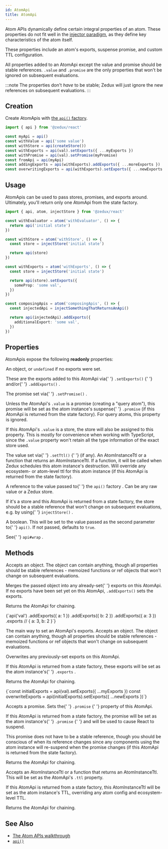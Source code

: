 ```yaml
---
id: AtomApi
title: AtomApi
---
```



Atom APIs dynamically define certain integral properties of an atom. These properties do not fit well in the [injector paradigm](../glossary#injector), as they define key characteristics of the atom itself.

These properties include an atom's exports, suspense promise, and custom TTL configuration.

All properties added to an AtomApi except the value and promise should be stable references. `.value` and `.promise` are the only properties that won't be ignored on subsequent evaluations.

:::note
The properties don't _have_ to be stable; Zedux will just ignore the new references on subsequent evaluations.
:::

## Creation

Create AtomApis with [the `api()` factory](../factories/api).

```ts
import { api } from '@zedux/react'

const myApi = api()
const withValue = api('some value')
const withStore = api(createStore())
const withExports = api(val).setExports({ ...myExports })
const withPromise = api(val).setPromise(myPromise)
const fromApi = api(myApi)
const addingExports = api(withExports).addExports({ ...moreExports })
const overwritingExports = api(withExports).setExports({ ...newExports })
```

## Usage

AtomApis can be used to pass stores, promises, and exports around. Ultimately, you'll return only one AtomApi from the state factory.

```ts
import { api, atom, injectStore } from '@zedux/react'

const withEvaluator = atom('withEvaluator', () => {
  return api('initial state')
})

const withStore = atom('withStore', () => {
  const store = injectStore('initial state')

  return api(store)
})

const withExports = atom('withExports', () => {
  const store = injectStore('initial state')

  return api(store).setExports({
    someProp: 'some val',
  })
})

const composingApis = atom('composingApis', () => {
  const injectedApi = injectSomethingThatReturnsAnApi()

  return api(injectedApi).addExports({
    additionalExport: 'some val',
  })
})
```

## Properties

AtomApis expose the following **readonly** properties:

<Legend>
  <Item name="exports">
    <p>
      An object, or <code>undefined</code> if no exports were set.
    </p>
    <p>
      These are the exports added to this AtomApi via{' '}
      <Link to="#setexports">
        <code>.setExports()</code>
      </Link>{' '}
      and/or{' '}
      <Link to="#addexports">
        <code>.addExports()</code>
      </Link>
      .
    </p>
  </Item>
  <Item name="promise">
    <p>
      The promise set via{' '}
      <Link to="#setpromise">
        <code>.setPromise()</code>
      </Link>
      .
    </p>
    <p>
      Unless the AtomApi's <code>.value</code> is a promise (creating a "query
      atom"), this promise will be set as the atom instance's suspense{' '}
      <code>.promise</code> (if this AtomApi is returned from the state
      factory). For query atoms, this property is ignored.
    </p>
  </Item>
  <Item name="store">
    <p>
      If this AtomApi's <code>.value</code> is a store, the store will also be
      assigned to this property. This is mostly for convenience when working
      with TypeScript, since the <code>.value</code> property won't retain all
      the type information of the exact store used.
    </p>
  </Item>
  <Item name="ttl">
    <p>
      The value set via{' '}
      <Link to="#setttl">
        <code>.setTtl()</code>
      </Link>{' '}
      (if any). An <Link to="../types/AtomInstanceTtl">AtomInstanceTtl</Link> or
      a function that returns an AtomInstanceTtl. If a function, it will be
      called when Zedux schedules this atom instance's destruction. Will
      override any ecosystem- or atom-level ttl for this atom instance (if this
      AtomApi is returned from the state factory).
    </p>
  </Item>
  <Item name="value">
    <p>
      A reference to the value passed to{' '}
      <Link to="../factories/api">
        the <code>api()</code> factory
      </Link>
      . Can be any raw value or a <Link to="Store">Zedux store</Link>.
    </p>
    <p>
      If it's a store and this AtomApi is returned from a state factory, the
      store should be a stable reference that won't change on subsequent
      evaluations, e.g. by using{' '}
      <Link to="../injectors/injectStore">
        <code>injectStore()</code>
      </Link>
      .
    </p>
  </Item>
  <Item name="wrap">
    <p>
      A boolean. This will be set to the value passed as the second parameter to{' '}
      <code>api()</code>. If not passed, defaults to <code>true</code>.
    </p>
    <p>
      See{' '}
      <Link to="../factories/api#wrap">
        <code>api#wrap</code>
      </Link>
      .
    </p>
  </Item>
</Legend>

## Methods

<Legend>
  <Item name="addExports">
    <p>
      Accepts an object. The object can contain anything, though all properties
      should be stable references - memoized functions or ref objects that won't
      change on subsequent evaluations.
    </p>
    <p>
      Merges the passed object into any already-set{' '}
      <Link to="#exports">exports</Link> on this AtomApi. If no exports have
      been set yet on this AtomApi, <code>.addExports()</code> sets the exports.
    </p>
    <p>Returns the AtomApi for chaining.</p>
    <Ts>{`api('val')
  .addExports({ a: 1 })
  .addExports({ b: 2 })
  .addExports({ a: 3 })
  .exports // { a: 3, b: 2 }`}</Ts>
  </Item>
  <Item name="setExports">
    <p>
      The main way to set an AtomApi's exports. Accepts an object. The object
      can contain anything, though all properties should be stable references -
      memoized functions or ref objects that won't change on subsequent
      evaluations.
    </p>
    <p>Overwrites any previously-set exports on this AtomApi.</p>
    <p>
      If this AtomApi is returned from a state factory, these exports will be
      set as the atom instance's{' '}
      <Link to="AtomInstance#exports">
        <code>.exports</code>
      </Link>
      .
    </p>
    <p>Returns the AtomApi for chaining.</p>
    <Ts>{`const initialExports = api(val).setExports({ ...myExports })
const overwriteExports = api(initialExports).setExports({ ...newExports })`}</Ts>
  </Item>
  <Item name="setPromise">
    <p>
      Accepts a promise. Sets the{' '}
      <Link to="#promise">
        <code>.promise</code>
      </Link>{' '}
      property of this AtomApi.
    </p>
    <p>
      If this AtomApi is returned from a state factory, the promise will be set
      as the atom instance's{' '}
      <Link to="AtomInstance#promise">
        <code>.promise</code>
      </Link>{' '}
      and will be used to cause React to suspend.
    </p>
    <p>
      This promise does not have to be a stable reference, though you should be
      conscious of when its reference changes since any components using the
      atom instance will re-suspend when the promise changes (if this AtomApi is
      returned from the state factory).
    </p>
    <p>Returns the AtomApi for chaining.</p>
  </Item>
  <Item name="setTtl">
    <p>
      Accepts an <Link to="../types/AtomInstanceTtl">AtomInstanceTtl</Link> or a
      function that returns an AtomInstanceTtl. This will be set as the
      AtomApi's <code>.ttl</code> property.
    </p>
    <p>
      If this AtomApi is returned from a state factory, this AtomInstanceTtl
      will be set as the atom instance's TTL, overriding any atom config and
      ecosystem-level TTL.
    </p>
    <p>Returns the AtomApi for chaining.</p>
  </Item>
</Legend>

## See Also

- [The Atom APIs walkthrough](../../walkthrough/atom-apis)
- [`api()`](../factories/api)
